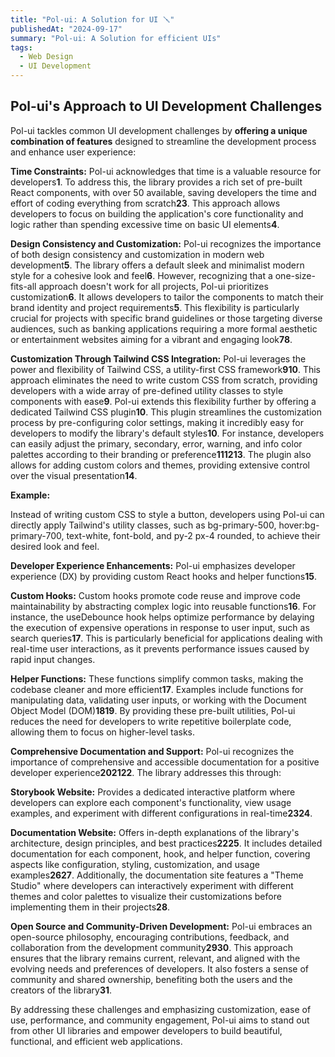 ```yaml
---
title: "Pol-ui: A Solution for UI 🪛"
publishedAt: "2024-09-17"
summary: "Pol-ui: A Solution for efficient UIs"
tags:
  - Web Design
  - UI Development
---
```


## Pol-ui's Approach to UI Development Challenges

Pol-ui tackles common UI development challenges by **offering a unique combination of features** designed to streamline the development process and enhance user experience:



**Time Constraints:** Pol-ui acknowledges that time is a valuable resource for developers**1**. To address this, the library provides a rich set of pre-built React components, with over 50 available, saving developers the time and effort of coding everything from scratch**23**. This approach allows developers to focus on building the application's core functionality and logic rather than spending excessive time on basic UI elements**4**.



**Design Consistency and Customization:** Pol-ui recognizes the importance of both design consistency and customization in modern web development**5**. The library offers a default sleek and minimalist modern style for a cohesive look and feel**6**. However, recognizing that a one-size-fits-all approach doesn't work for all projects, Pol-ui prioritizes customization**6**. It allows developers to tailor the components to match their brand identity and project requirements**5**. This flexibility is particularly crucial for projects with specific brand guidelines or those targeting diverse audiences, such as banking applications requiring a more formal aesthetic or entertainment websites aiming for a vibrant and engaging look**78**.



**Customization Through Tailwind CSS Integration:** Pol-ui leverages the power and flexibility of Tailwind CSS, a utility-first CSS framework**910**. This approach eliminates the need to write custom CSS from scratch, providing developers with a wide array of pre-defined utility classes to style components with ease**9**. Pol-ui extends this flexibility further by offering a dedicated Tailwind CSS plugin**10**. This plugin streamlines the customization process by pre-configuring color settings, making it incredibly easy for developers to modify the library's default styles**10**. For instance, developers can easily adjust the primary, secondary, error, warning, and info color palettes according to their branding or preference**111213**. The plugin also allows for adding custom colors and themes, providing extensive control over the visual presentation**14**.



**Example:**



Instead of writing custom CSS to style a button, developers using Pol-ui can directly apply Tailwind's utility classes, such as bg-primary-500, hover:bg-primary-700, text-white, font-bold, and py-2 px-4 rounded, to achieve their desired look and feel.



**Developer Experience Enhancements:** Pol-ui emphasizes developer experience (DX) by providing custom React hooks and helper functions**15**.



**Custom Hooks:** Custom hooks promote code reuse and improve code maintainability by abstracting complex logic into reusable functions**16**. For instance, the useDebounce hook helps optimize performance by delaying the execution of expensive operations in response to user input, such as search queries**17**. This is particularly beneficial for applications dealing with real-time user interactions, as it prevents performance issues caused by rapid input changes.



**Helper Functions:** These functions simplify common tasks, making the codebase cleaner and more efficient**17**. Examples include functions for manipulating data, validating user inputs, or working with the Document Object Model (DOM)**1819**. By providing these pre-built utilities, Pol-ui reduces the need for developers to write repetitive boilerplate code, allowing them to focus on higher-level tasks.



**Comprehensive Documentation and Support:** Pol-ui recognizes the importance of comprehensive and accessible documentation for a positive developer experience**202122**. The library addresses this through:



**Storybook Website:** Provides a dedicated interactive platform where developers can explore each component's functionality, view usage examples, and experiment with different configurations in real-time**2324**.



**Documentation Website:** Offers in-depth explanations of the library's architecture, design principles, and best practices**2225**. It includes detailed documentation for each component, hook, and helper function, covering aspects like configuration, styling, customization, and usage examples**2627**. Additionally, the documentation site features a "Theme Studio" where developers can interactively experiment with different themes and color palettes to visualize their customizations before implementing them in their projects**28**.



**Open Source and Community-Driven Development:** Pol-ui embraces an open-source philosophy, encouraging contributions, feedback, and collaboration from the development community**2930**. This approach ensures that the library remains current, relevant, and aligned with the evolving needs and preferences of developers. It also fosters a sense of community and shared ownership, benefiting both the users and the creators of the library**31**.

By addressing these challenges and emphasizing customization, ease of use, performance, and community engagement, Pol-ui aims to stand out from other UI libraries and empower developers to build beautiful, functional, and efficient web applications.